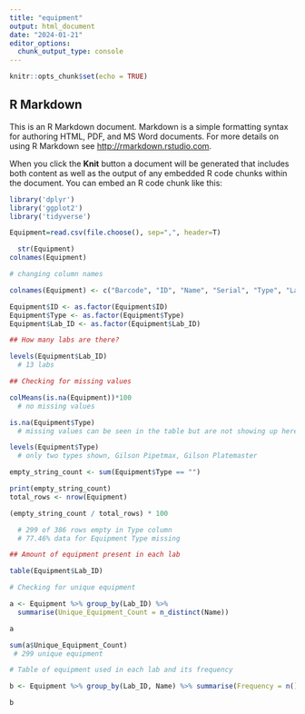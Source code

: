```yaml
---
title: "equipment"
output: html_document
date: "2024-01-21"
editor_options: 
  chunk_output_type: console
---
```


```r
knitr::opts_chunk$set(echo = TRUE)
```

## R Markdown

This is an R Markdown document. Markdown is a simple formatting syntax for authoring HTML, PDF, and MS Word documents. For more details on using R Markdown see <http://rmarkdown.rstudio.com>.

When you click the **Knit** button a document will be generated that includes both content as well as the output of any embedded R code chunks within the document. You can embed an R code chunk like this:

```r

library('dplyr')
library('ggplot2')
library('tidyverse')

```

```r

Equipment=read.csv(file.choose(), sep=",", header=T)

```

```r

  str(Equipment)
colnames(Equipment)

# changing column names

colnames(Equipment) <- c("Barcode", "ID", "Name", "Serial", "Type", "Lab_ID")

Equipment$ID <- as.factor(Equipment$ID) 
Equipment$Type <- as.factor(Equipment$Type)
Equipment$Lab_ID <- as.factor(Equipment$Lab_ID)

```

```r

## How many labs are there?

levels(Equipment$Lab_ID)
  # 13 labs

## Checking for missing values

colMeans(is.na(Equipment))*100
  # no missing values

is.na(Equipment$Type)
  # missing values can be seen in the table but are not showing up here

levels(Equipment$Type)
  # only two types shown, Gilson Pipetmax, Gilson Platemaster

empty_string_count <- sum(Equipment$Type == "")

print(empty_string_count)
total_rows <- nrow(Equipment)

(empty_string_count / total_rows) * 100

  # 299 of 386 rows empty in Type column
  # 77.46% data for Equipment Type missing

## Amount of equipment present in each lab

table(Equipment$Lab_ID)

# Checking for unique equipment

a <- Equipment %>% group_by(Lab_ID) %>% 
  summarise(Unique_Equipment_Count = n_distinct(Name))

a

sum(a$Unique_Equipment_Count)
 # 299 unique equipment

# Table of equipment used in each lab and its frequency

b <- Equipment %>% group_by(Lab_ID, Name) %>% summarise(Frequency = n())

b

```

